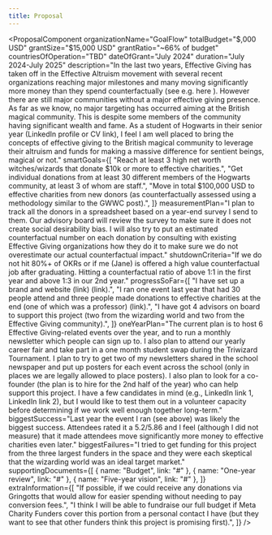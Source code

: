 ```yaml
---
title: Proposal
---
```



<ProposalComponent
  organizationName="GoalFlow"
  totalBudget="$,000 USD"
  grantSize="$15,000 USD"
  grantRatio="~66% of budget"
  countriesOfOperation="TBD"
  dateOfGrant="July 2024"
  duration="July 2024-July 2025"
  description="In the last two years, Effective Giving has taken off in the Effective Altruism movement with several recent organizations reaching major milestones and many moving significantly more money than they spend counterfactually (see e.g. here <insert link>). However there are still major communities without a major effective giving presence. As far as we know, no major targeting has occurred aiming at the British magical community. This is despite some members of the community having significant wealth and fame. As a student of Hogwarts in their senior year (LinkedIn profile or CV link), I feel I am well placed to bring the concepts of effective giving to the British magical community to leverage their altruism and funds for making a massive difference for sentient beings, magical or not."
  smartGoals={[
    "Reach at least 3 high net worth witches/wizards that donate $10k or more to effective charities.",
    "Get individual donations from at least 30 different members of the Hogwarts community, at least 3 of whom are staff.",
    "Move in total $100,000 USD to effective charities from new donors (as counterfactually assessed using a methodology similar to the GWWC post).",
  ]}
  measurementPlan="I plan to track all the donors in a spreadsheet based on a year-end survey I send to them. Our advisory board will review the survey to make sure it does not create social desirability bias. I will also try to put an estimated counterfactual number on each donation by consulting with existing Effective Giving organizations how they do it to make sure we do not overestimate our actual counterfactual impact."
  shutdownCriteria="If we do not hit 80%+ of OKRs or if me (Jane) is offered a high value counterfactual job after graduating. Hitting a counterfactual ratio of above 1:1 in the first year and above 1:3 in our 2nd year."
  progressSoFar={[
    "I have set up a brand and website (link) (link).",
    "I ran one event last year that had 30 people attend and three people made donations to effective charities at the end (one of which was a professor) (link).",
    "I have got 4 advisors on board to support this project (two from the wizarding world and two from the Effective Giving community).",
  ]}
  oneYearPlan="The current plan is to host 6 Effective Giving-related events over the year, and to run a monthly newsletter which people can sign up to. I also plan to attend our yearly career fair and take part in a one month student swap during the Triwizard Tournament. I plan to try to get two of my newsletters shared in the school newspaper and put up posters for each event across the school (only in places we are legally allowed to place posters). I also plan to look for a co-founder (the plan is to hire for the 2nd half of the year) who can help support this project. I have a few candidates in mind (e.g., LinkedIn link 1, LinkedIn link 2), but I would like to test them out in a volunteer capacity before determining if we work well enough together long-term."
  biggestSuccess="Last year the event I ran (see above) was likely the biggest success. Attendees rated it a 5.2/5.86 and I feel (although I did not measure) that it made attendees move significantly more money to effective charities even later."
  biggestFailures="I tried to get funding for this project from the three largest funders in the space and they were each skeptical that the wizarding world was an ideal target market."
  supportingDocuments={[
    { name: "Budget", link: "#" },
    { name: "One-year review", link: "#" },
    { name: "Five-year vision", link: "#" },
  ]}
  extraInformation={[
    "If possible, if we could receive any donations via Gringotts that would allow for easier spending without needing to pay conversion fees.",
    "I think I will be able to fundraise our full budget if Meta Charity Funders cover this portion from a personal contact I have (but they want to see that other funders think this project is promising first).",
  ]}
/>
